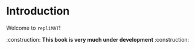 # Introduction {.unnumbered}

Welcome to `repliMAT`!

:construction: **This book is very much under development** :construction: